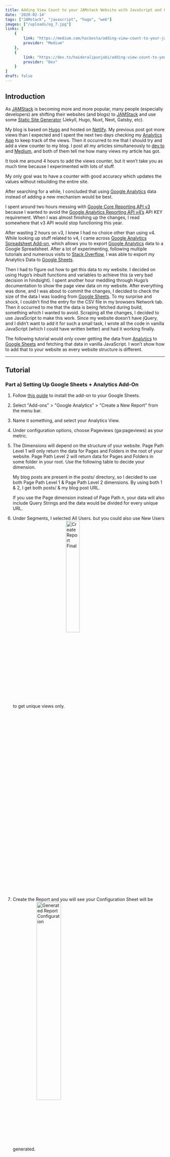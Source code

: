 ```yaml
---
title: Adding View Count to your JAMstack Website with JavaScript and Google Analytics
date: '2020-02-14'
tags: ["JAMstack", "javascript", "hugo", "web"]
images: ["/uploads/og_7.jpg"]
links: [
    {
        link: "https://medium.com/hackesta/adding-view-count-to-your-jamstack-website-with-javascript-and-google-analytics-6df837abab4d",
        provider: "Medium"
    },
    {
        link: "https://dev.to/haideralipunjabi/adding-view-count-to-your-jamstack-website-with-javascript-and-google-analytics-109l",
        provider: "Dev"
    }
]
draft: false
---
```


## Introduction

As [JAMStack](https://jamstack.org/) is becoming more and more popular,  many people (especially developers) are shifting their websites (and blogs) to [JAMStack](https://jamstack.org/) and use some [Static Site Generator](https://www.staticgen.com/) (Jekyll, Hugo, Nuxt, Next, Gatsby, etc).

My blog is based on [Hugo](https://gohugo.io/) and hosted on [Netlify](https://www.netlify.com/). My previous post got more views than I expected and I spent the next two days checking my [Analytics App](https://analytics.google.com/analytics/web/) to keep track of the views. Then it occurred to me that I should try and add a view counter to my blog. I post all my articles simultaneously to [dev.to](https://dev.to/) and [Medium](https://medium.com/), and both of them tell me how many views my article has got.

It took me around 4 hours to add the views counter, but it won’t take you as much time because I experimented with lots of stuff.

My only goal was to have a counter with good accuracy which updates the values without rebuilding the entire site.

After searching for a while, I concluded that using [Google Analytics](https://analytics.google.com/analytics/web/) data instead of adding a new mechanism would be best.

I spent around two hours messing with [Google Core Reporting API v3](https://developers.google.com/analytics/devguides/reporting/core/v3/reference) because I wanted to avoid the  [Google Analytics Reporting API v4’s](https://developers.google.com/analytics/devguides/reporting/core/v4/) API KEY requirement. When I was almost finishing up the changes, I read somewhere that v3 API would stop functioning this year.

After wasting 2 hours on v3, I knew I had no choice other than using v4. While looking up stuff related to v4, I came across [Google Analytics Spreadsheet Add-on](https://developers.google.com/analytics/solutions/google-analytics-spreadsheet-add-on), which allows you to export [Google Analytics](https://analytics.google.com/analytics/web/) data to a Google Spreadsheet. After a lot of experimenting, following multiple tutorials and numerous visits to [Stack Overflow](https://stackoverflow.com/), I was able to export my Analytics Data to  [Google Sheets](https://docs.google.com/spreadsheets/u/0/).

Then I had to figure out how to get this data to my website. I decided on using Hugo’s inbuilt functions and variables to achieve this (a very bad decision in hindsight). I spent another hour meddling through Hugo’s documentation to show the page view data on my website. After everything was done, and I was about to commit the changes, I decided to check the size of the data I was loading from [Google Sheets](https://docs.google.com/spreadsheets/u/0/). To my  surprise and shock, I couldn’t find the entry for the CSV file in my browsers Network tab. Then it occurred to me that the data is being fetched during build, something which I wanted to avoid. Scraping all the changes, I decided to use JavaScript to make this work. Since my website doesn’t have jQuery, and I didn’t want to add it for such a small task, I wrote all the code in vanilla JavaScript (which I could have written better) and had it working finally.

The following tutorial would only cover getting the data from [Analytics](https://analytics.google.com/analytics/web/#/) to [Google Sheets](https://docs.google.com/spreadsheets/u/0/) and fetching that data in vanilla JavaScript. I won’t show how to add that to your website as every website structure is different.

***

## Tutorial

### Part a) Setting Up Google Sheets + Analytics Add-On

 1. Follow [this guide](https://developers.google.com/analytics/solutions/google-analytics-spreadsheet-add-on) to install the add-on to your Google Sheets.
 2. Select "Add-ons" > "Google Analytics" > "Create a New Report" from the menu bar.
 3. Name it something, and select your Analytics View.
 4. Under configuration options, choose Pageviews (ga:pageviews) as your metric.
 5. The Dimensions will depend on the structure of your website. Page Path Level 1 will only return the data for Pages and Folders in the root of your website. Page Path Level 2 will return data for Pages and Folders in some folder in your root. Use the following table to decide your dimension.
    <script src="https://gist.github.com/haideralipunjabi/5ed449fd6de2f066e6814afa8fba9481.js"></script>

    My blog posts are present in the posts/  directory, so I decided to use both  Page Path Level 1 &  Page Path Level 2 dimensions.  By using both 1 & 2, I get both posts/ & my blog post URL.

    If you use the Page dimension instead of Page Path n, your data will also include Query Strings and the data would be divided for every unique URL.
 6. Under Segments, I selected All Users. but you could also use New Users to get unique views only.
    <Image title="Create Report Final" src="/uploads/2020-02-14-211551_302x702_scrot.png" width="30%" align="center" />
 7. Create the Report and you will see your Configuration Sheet will be generated.
    <Image title="Generated Report Configuration" src="/uploads/2020-02-14-203533_510x470_scrot.png" width="40%" align="center" />
 8. Change the Start Date to a date before your first blog post (in YYYY/MM/DD format), and change the End Date to 'today'
 9. You should remove the 1000 limit if you want to get the data for more than 1000 posts.
10. Create another empty sheet which will act as output. Share this sheet with Edit Permission enabled. Copy the Share Link.
11. Paste the copied Share Link into the Configuration Sheet in the Spreadsheet URL Row.
12. Select "Add-ons" > "Google Analytics" > "Run reports" from the menu bar.
13. It will show you a Report Status Popup, which should tell you that your report completed successfully.
14. Select "Add-ons" > "Google Analytics" > "Schedule Reports" from the menu bar.
15. Select "Enable Reports to run automatically" and run it "every hour", and save it.
    <Image title="Generated Report Output" src="/uploads/2020-02-14-203404_647x699_scrot.png" width="40%" align="center" />
16. Go back to your output sheet and go to "File" > "Publish to Web"
17. Under "Published content & settings", select you Sheet Name and check "Automatically republish when changes are made". Then click "Start Publishing".
18. Choose "Comma-separated values (.csv) as output format and copy the given link"

### Part b) Getting the data on your blog

1. On the page where you want to show the view data, add a JavaScript file (or edit an existing JavaScript File for that page).
2. Use Fetch API to get the CSV data and parse it using CSVToArray function from this [StackOverflow Answer](https://stackoverflow.com/questions/1293147/javascript-code-to-parse-csv-data/1293163#1293163)

```js

url  = "URL which you copied in Step 18. of part A"

fetch(url).then((response)=>{

    return response.text() 

}).then((text)=>{

    data = CSVToArray(text) 
    
    viewMap = {} 
    
    for(let i = 15; i < data.length; i++){
    
         viewMap[window.location.href + data[i][0].slice(1,-1) + data[i][1]] = parseInt(data[i][2])     
    
    } 

})

```
_You might need to adjust the code according to your needs_

1. You will have a dictionary with your Post URLs as Key and their Views as values.
2. Use them according to your website structure. (You can look at my [blog's code](https://github.com/haideralipunjabi/blog-haideralipunjabi) if you need more help)

***

### Resources

* [Google Analytics Spreadsheet Add-on](https://developers.google.com/analytics/solutions/google-analytics-spreadsheet-add-on)
* [StaticGen - A List of Static Site Generators for JAMstack Sites](https://www.staticgen.com/)
* [Google Analytics Reporting API v4](https://developers.google.com/analytics/devguides/reporting/core/v4/)

***

### Read This On

* [Medium](https://dev.to/haideralipunjabi/adding-view-count-to-your-jamstack-website-with-javascript-and-google-analytics-109l)
* [Dev.to](https://dev.to/haideralipunjabi/adding-view-count-to-your-jamstack-website-with-javascript-and-google-analytics-109l)